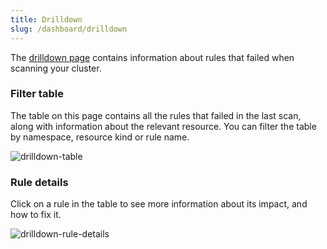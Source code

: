 ```yaml
---
title: Drilldown
slug: /dashboard/drilldown
---
```



The [drilldown page](https://app.datree.io/drilldown) contains information about rules that failed when scanning your cluster.

### Filter table

The table on this page contains all the rules that failed in the last scan, along with information about the relevant resource. You can filter the table by namespace, resource kind or rule name.  

![drilldown-table](/img/dashboard/drilldown/table.png)

### Rule details

Click on a rule in the table to see more information about its impact, <Complexity text="fix complexity"/> and how to fix it.

![drilldown-rule-details](/img/dashboard/drilldown/rule-details.png)
